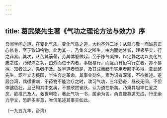 ```yaml
---
---
---
```

title: 葛武棨先生著《气功之理论方法与效力》序
---




吾闻学问之道，在变化气质。变化气质之道，大约不外二途：从斋心敬一而诚意正心修身，至于致知格物，此为其一，乃集义之所生，由内而达外者，理极平实，行之非易。其次，从苦其筋骨，劳其体躯做起，至于炼气凝神，以定静之功以变化气质之性，乃修炼之功，由外而进于内者，事极易行，而坚贞有恒笃行之者，亦不易得。知者过之，愚者不及。故学道者皆是，及其成而臻于实用者颇不多得。葛武棨先生，韶年立志报国，半生奔走革命，其事业勋名，素为识者深知，不待推述。避居台湾，偶得重病，于药物不能治疗之时，改习气功，三年勤奋，昼夜无间，不但体健色壮，且已知其中玄奥，不觉欣然雀跃，认为道在斯矣。乃秉其坦率仁爱之念，欲推己及人，救世利物，著此气功一书，属余为言。余自愧慕道无成，行无余力学文，恐辞多害意，唯信笔述其事实如此。


（一九五九年，台湾）